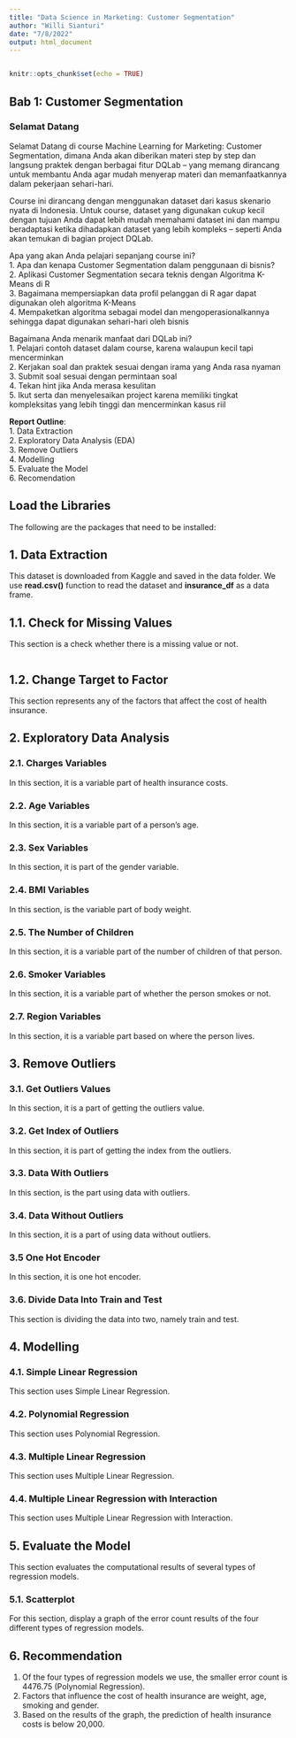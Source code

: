 ```yaml
---
title: "Data Science in Marketing: Customer Segmentation"
author: "Willi Sianturi"
date: "7/8/2022"
output: html_document
---
```

```r

```

```r
knitr::opts_chunk$set(echo = TRUE)
```
## Bab 1: Customer Segmentation

### Selamat Datang

Selamat Datang di course Machine Learning for Marketing: Customer Segmentation, dimana Anda akan diberikan materi step by step dan langsung praktek dengan berbagai fitur DQLab – yang memang dirancang untuk membantu Anda agar mudah menyerap materi dan memanfaatkannya dalam pekerjaan sehari-hari.

Course ini dirancang dengan menggunakan dataset dari kasus skenario nyata di Indonesia. Untuk course, dataset yang digunakan cukup kecil dengan tujuan Anda dapat lebih mudah memahami dataset ini dan mampu beradaptasi ketika dihadapkan dataset yang lebih kompleks – seperti Anda akan temukan di bagian project DQLab.

Apa yang akan Anda pelajari sepanjang course ini?  
1. Apa dan kenapa Customer Segmentation dalam penggunaan di bisnis?  
2. Aplikasi Customer Segmentation secara teknis dengan Algoritma K-Means di R  
3. Bagaimana mempersiapkan data profil pelanggan di R agar dapat digunakan oleh algoritma K-Means  
4. Mempaketkan algoritma sebagai model dan mengoperasionalkannya sehingga dapat digunakan sehari-hari oleh bisnis 

Bagaimana Anda menarik manfaat dari DQLab ini?  
1. Pelajari contoh dataset dalam course, karena walaupun kecil tapi mencerminkan  
2. Kerjakan soal dan praktek sesuai dengan irama yang Anda rasa nyaman  
3. Submit soal sesuai dengan permintaan soal  
4. Tekan hint jika Anda merasa kesulitan  
5. Ikut serta dan menyelesaikan project karena memiliki tingkat kompleksitas yang lebih tinggi dan mencerminkan kasus riil

**Report Outline**:  
1. Data Extraction  
2. Exploratory Data Analysis (EDA)  
3. Remove Outliers  
4. Modelling  
5. Evaluate the Model  
6. Recomendation

## Load the Libraries

The following are the packages that need to be installed:

## 1. Data Extraction

This dataset is downloaded from Kaggle and saved in the data folder. We use **read.csv()** function to read the dataset and **insurance_df** as a data frame.

## 1.1. Check for Missing Values

This section is a check whether there is a missing value or not.

```r
```

## 1.2. Change Target to Factor

This section represents any of the factors that affect the cost of health insurance.

## 2. Exploratory Data Analysis

### 2.1. Charges Variables

In this section, it is a variable part of health insurance costs.

### 2.2. Age Variables

In this section, it is a variable part of a person's age.

### 2.3. Sex Variables

In this section, it is part of the gender variable.

### 2.4. BMI Variables

In this section, is the variable part of body weight.

### 2.5. The Number of Children

In this section, it is a variable part of the number of children of that person.

### 2.6. Smoker Variables

In this section, it is a variable part of whether the person smokes or not.

### 2.7. Region Variables

In this section, it is a variable part based on where the person lives.

## 3. Remove Outliers

### 3.1. Get Outliers Values

In this section, it is a part of getting the outliers value.

### 3.2. Get Index of Outliers

In this section, it is part of getting the index from the outliers.

### 3.3. Data With Outliers

In this section, is the part using data with outliers.

### 3.4. Data Without Outliers

In this section, it is a part of using data without outliers.

### 3.5 One Hot Encoder

In this section, it is one hot encoder.

### 3.6. Divide Data Into Train and Test

This section is dividing the data into two, namely train and test.

## 4. Modelling

### 4.1. Simple Linear Regression

This section uses Simple Linear Regression.

### 4.2. Polynomial Regression

This section uses Polynomial Regression.

### 4.3. Multiple Linear Regression

This section uses Multiple Linear Regression.

### 4.4. Multiple Linear Regression with Interaction

This section uses Multiple Linear Regression with Interaction.

## 5. Evaluate the Model

This section evaluates the computational results of several types of regression models.

### 5.1. Scatterplot

For this section, display a graph of the error count results of the four different types of regression models.

## 6. Recommendation

1. Of the four types of regression models we use, the smaller error count is 4476.75 (Polynomial Regression).
2. Factors that influence the cost of health insurance are weight, age, smoking and gender.
3. Based on the results of the graph, the prediction of health insurance costs is below 20,000.